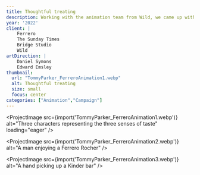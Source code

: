 ```yaml
---
title: Thoughtful treating
description: Working with the animation team from Wild, we came up with the visual language for a short animation explaining how taste works, using a character to represent the three senses involved. Here are a selection of my favourites.
year: '2022'
client: |
    Ferrero
    The Sunday Times
    Bridge Studio
    Wild
artDirection: |
    Daniel Symons
    Edward Emsley
thumbnail:
  url: "TommyParker_FerreroAnimation1.webp"
  alt: Thoughtful treating
  size: small
  focus: center
categories: ["Animation","Campaign"]
---
```


<ProjectImage
  src={import('TommyParker_FerreroAnimation1.webp')}
  alt="Three characters representing the three senses of taste"
  loading="eager"
/>

<ProjectImage
  src={import('TommyParker_FerreroAnimation2.webp')}
  alt="A man enjoying a Ferrero Rocher"
/>

<ProjectImage
  src={import('TommyParker_FerreroAnimation3.webp')}
  alt="A hand picking up a Kinder bar"
/>
